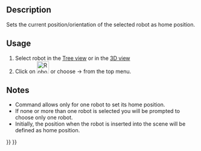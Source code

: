 <languages/>
{{Docnav
|[[Robot_Export|Export a trajectory]]
|[[Robot_RestoreHomePos|Restore home position]]
|[[Robot_Workbench|Robot]]
|IconL=Robot_Export.svg
|IconR=Robot_RestoreHomePos.svg
|IconC=Workbench_Robot.svg
}}

{{GuiCommand
|Name=Robot SetHomePos
|MenuLocation=Robot → Set home position
|Workbenches=[[Robot_Workbench|Robot]]
}}

==Description==
Sets the current position/orientation of the selected robot as home position.


==Usage==
# Select robot in the [[Tree_view|Tree view]] or in the [[3D_view|3D view]]
# Click on [[Image:Robot_SetHomePos.svg|32px]] or choose {{KEY|Robot}}  →  {{KEY|[[Image:Robot_SetHomePos.svg|32px]] Set the home position}} from the top menu.


==Notes==
* Command allows only for one robot to set its home position.
* If none or more than one robot is selected you will be prompted to choose only one robot.
* Initially, the position when the robot is inserted into the scene will be defined as home position.


{{Docnav
|[[Robot_Export|Export a trajectory]]
|[[Robot_RestoreHomePos|Restore home position]]
|[[Robot_Workbench|Robot]]
|IconL=Robot_Export.svg
|IconR=Robot_RestoreHomePos.svg
|IconC=Workbench_Robot.svg
}}

{{Robot_Tools_navi{{#translation:}}}}
{{Userdocnavi{{#translation:}}}}
{{clear}}